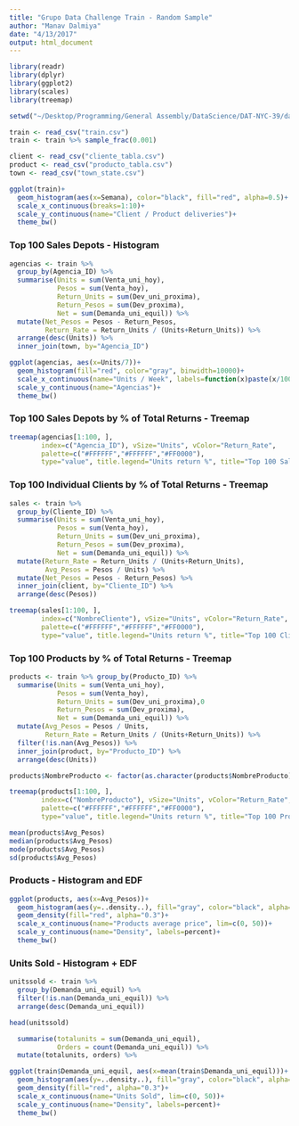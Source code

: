 ```yaml
---
title: "Grupo Data Challenge Train - Random Sample"
author: "Manav Dalmiya"
date: "4/13/2017"
output: html_document
---
```

```r
library(readr)
library(dplyr)
library(ggplot2)
library(scales)
library(treemap)
```

```r
setwd("~/Desktop/Programming/General Assembly/DataScience/DAT-NYC-39/dataProject/Datasets")

train <- read_csv("train.csv")
train <- train %>% sample_frac(0.001)
```

```r
client <- read_csv("cliente_tabla.csv")
product <- read_csv("producto_tabla.csv")
town <- read_csv("town_state.csv")
```

```r
ggplot(train)+
  geom_histogram(aes(x=Semana), color="black", fill="red", alpha=0.5)+
  scale_x_continuous(breaks=1:10)+
  scale_y_continuous(name="Client / Product deliveries")+
  theme_bw()
```

### Top 100 Sales Depots - Histogram
```r
agencias <- train %>%
  group_by(Agencia_ID) %>%
  summarise(Units = sum(Venta_uni_hoy),
            Pesos = sum(Venta_hoy),
            Return_Units = sum(Dev_uni_proxima),
            Return_Pesos = sum(Dev_proxima),
            Net = sum(Demanda_uni_equil)) %>%
  mutate(Net_Pesos = Pesos - Return_Pesos,
         Return_Rate = Return_Units / (Units+Return_Units)) %>%
  arrange(desc(Units)) %>%
  inner_join(town, by="Agencia_ID")
```

```r
ggplot(agencias, aes(x=Units/7))+
  geom_histogram(fill="red", color="gray", binwidth=10000)+
  scale_x_continuous(name="Units / Week", labels=function(x)paste(x/1000, "k"))+
  scale_y_continuous(name="Agencias")+
  theme_bw()
```

### Top 100 Sales Depots by % of Total Returns - Treemap

```r
treemap(agencias[1:100, ], 
        index=c("Agencia_ID"), vSize="Units", vColor="Return_Rate", 
        palette=c("#FFFFFF","#FFFFFF","#FF0000"),
        type="value", title.legend="Units return %", title="Top 100 Sales Depots by % of Total Returns")
```

### Top 100 Individual Clients by % of Total Returns - Treemap

```r
sales <- train %>%
  group_by(Cliente_ID) %>%
  summarise(Units = sum(Venta_uni_hoy),
            Pesos = sum(Venta_hoy),
            Return_Units = sum(Dev_uni_proxima),
            Return_Pesos = sum(Dev_proxima),
            Net = sum(Demanda_uni_equil)) %>%
  mutate(Return_Rate = Return_Units / (Units+Return_Units),
         Avg_Pesos = Pesos / Units) %>%
  mutate(Net_Pesos = Pesos - Return_Pesos) %>%
  inner_join(client, by="Cliente_ID") %>%
  arrange(desc(Pesos))

treemap(sales[1:100, ], 
        index=c("NombreCliente"), vSize="Units", vColor="Return_Rate", 
        palette=c("#FFFFFF","#FFFFFF","#FF0000"),
        type="value", title.legend="Units return %", title="Top 100 Clients by % of Total Returns")
```

### Top 100 Products by % of Total Returns - Treemap

```r
products <- train %>% group_by(Producto_ID) %>%
  summarise(Units = sum(Venta_uni_hoy),
            Pesos = sum(Venta_hoy),
            Return_Units = sum(Dev_uni_proxima),0
            Return_Pesos = sum(Dev_proxima),
            Net = sum(Demanda_uni_equil)) %>%
  mutate(Avg_Pesos = Pesos / Units,
         Return_Rate = Return_Units / (Units+Return_Units)) %>%
  filter(!is.nan(Avg_Pesos)) %>%
  inner_join(product, by="Producto_ID") %>%
  arrange(desc(Units))

products$NombreProducto <- factor(as.character(products$NombreProducto), levels=products$NombreProducto)

treemap(products[1:100, ], 
        index=c("NombreProducto"), vSize="Units", vColor="Return_Rate", 
        palette=c("#FFFFFF","#FFFFFF","#FF0000"),
        type="value", title.legend="Units return %", title="Top 100 Products by % of Total Returns")
```
```r
mean(products$Avg_Pesos)
median(products$Avg_Pesos)
mode(products$Avg_Pesos)
sd(products$Avg_Pesos)
```

### Products - Histogram and EDF

```r
ggplot(products, aes(x=Avg_Pesos))+
  geom_histogram(aes(y=..density..), fill="gray", color="black", alpha="0.3")+
  geom_density(fill="red", alpha="0.3")+
  scale_x_continuous(name="Products average price", lim=c(0, 50))+
  scale_y_continuous(name="Density", labels=percent)+
  theme_bw()
```

### Units Sold - Histogram + EDF

```r
unitssold <- train %>% 
  group_by(Demanda_uni_equil) %>%
  filter(!is.nan(Demanda_uni_equil)) %>%
  arrange(desc(Demanda_uni_equil))
```

```r
head(unitssold)
```

```r

  summarise(totalunits = sum(Demanda_uni_equil),
            Orders = count(Demanda_uni_equil)) %>%
  mutate(totalunits, orders) %>%
```


```r
ggplot(train$Demanda_uni_equil, aes(x=mean(train$Demanda_uni_equil)))+
  geom_histogram(aes(y=..density..), fill="gray", color="black", alpha="0.3")+
  geom_density(fill="red", alpha="0.3")+
  scale_x_continuous(name="Units Sold", lim=c(0, 50))+
  scale_y_continuous(name="Density", labels=percent)+
  theme_bw()
```

